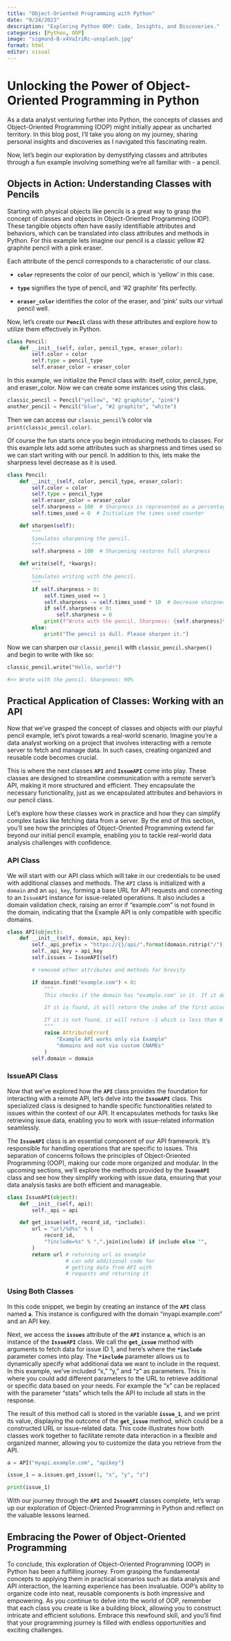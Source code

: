 ```yaml
---
title: "Object-Oriented Programming with Python"
date: "9/24/2023"
description: "Exploring Python OOP: Code, Insights, and Discoveries."
categories: [Python, OOP]
image: "sigmund-B-x4VaIriRc-unsplash.jpg"
format: html
editor: visual
---
```


# Unlocking the Power of Object-Oriented Programming in Python

As a data analyst venturing further into Python, the concepts of classes and Object-Oriented Programming (OOP) might initially appear as uncharted territory. In this blog post, I'll take you along on my journey, sharing personal insights and discoveries as I navigated this fascinating realm.

Now, let's begin our exploration by demystifying classes and attributes through a fun example involving something we're all familiar with - a pencil.

## Objects in Action: Understanding Classes with Pencils

Starting with physical objects like pencils is a great way to grasp the concept of classes and objects in Object-Oriented Programming (OOP). These tangible objects often have easily identifiable attributes and behaviors, which can be translated into class attributes and methods in Python. For this example lets imagine our pencil is a classic yellow #2 graphite pencil with a pink eraser.

Each attribute of the pencil corresponds to a characteristic of our class.

-   **`color`** represents the color of our pencil, which is 'yellow' in this case.

-   **`type`** signifies the type of pencil, and '#2 graphite' fits perfectly.

-   **`eraser_color`** identifies the color of the eraser, and 'pink' suits our virtual pencil well.

Now, let's create our **`Pencil`** class with these attributes and explore how to utilize them effectively in Python.

``` python
class Pencil:
    def __init__(self, color, pencil_type, eraser_color):
        self.color = color
        self.type = pencil_type
        self.eraser_color = eraser_color
```

In this example, we initialize the Pencil class with: itself, color, pencil_type, and eraser_color. Now we can create some instances using this class.

``` python
classic_pencil = Pencil("yellow", "#2 graphite", "pink")
another_pencil = Pencil("blue", "#2 graphite", "white")
```

Then we can access our `classic_pencil`'s color via `print(classic_pencil.color)`.

Of course the fun starts once you begin introducing methods to classes. For this example lets add some attributes such as sharpness and times used so we can start writing with our pencil. In addition to this, lets make the sharpness level decrease as it is used.

``` python
class Pencil:
    def __init__(self, color, pencil_type, eraser_color):
        self.color = color
        self.type = pencil_type
        self.eraser_color = eraser_color
        self.sharpness = 100  # Sharpness is represented as a percentage
        self.times_used = 0  # Initialize the times used counter

    def sharpen(self):
        """
        Simulates sharpening the pencil.
        """
        self.sharpness = 100  # Sharpening restores full sharpness

    def write(self, *kwargs):
        """
        Simulates writing with the pencil.
        """
        if self.sharpness > 0:
            self.times_used += 1
            self.sharpness -= self.times_used * 10  # Decrease sharpness based on times used
            if self.sharpness < 0:
                self.sharpness = 0
            print(f"Wrote with the pencil. Sharpness: {self.sharpness}%")
        else:
            print("The pencil is dull. Please sharpen it.")
```

Now we can sharpen our `classic_pencil` with `classic_pencil.sharpen()` and begin to write with like so:

``` python
classic_pencil.write("Hello, world!")

#>> Wrote with the pencil. Sharpness: 90%
```

## Practical Application of Classes: Working with an API

Now that we've grasped the concept of classes and objects with our playful pencil example, let's pivot towards a real-world scenario. Imagine you're a data analyst working on a project that involves interacting with a remote server to fetch and manage data. In such cases, creating organized and reusable code becomes crucial.

This is where the next classes **`API`** and **`IssueAPI`** come into play. These classes are designed to streamline communication with a remote server's API, making it more structured and efficient. They encapsulate the necessary functionality, just as we encapsulated attributes and behaviors in our pencil class.

Let's explore how these classes work in practice and how they can simplify complex tasks like fetching data from a server. By the end of this section, you'll see how the principles of Object-Oriented Programming extend far beyond our initial pencil example, enabling you to tackle real-world data analysis challenges with confidence.

### API Class

We will start with our API class which will take in our credentials to be used with additional classes and methods. The `API` class is initialized with a `domain` and an `api_key`, forming a base URL for API requests and connecting to an `IssueAPI` instance for issue-related operations. It also includes a domain validation check, raising an error if "example.com" is not found in the domain, indicating that the Example API is only compatible with specific domains.

``` python
class API(object):
    def __init__(self, domain, api_key):
        self._api_prefix = "https://{}/api/".format(domain.rstrip("/"))
        self._api_key = api_key
        self.issues = IssueAPI(self)

        # removed other attributes and methods for brevity

        if domain.find("example.com") < 0:
            """
            This checks if the domain has "example.com" in it. If it doesn't, it raises an error.

            If it is found, it will return the index of the first occurrence of "example.com" in the string.

            If it is not found, it will return -1 which is less than 0 and will raise an error.
            """
            raise AttributeError(
                "Example API works only via Example"
                "domains and not via custom CNAMEs"
            )
        self.domain = domain
```

### IssueAPI Class

Now that we've explored how the **`API`** class provides the foundation for interacting with a remote API, let's delve into the **`IssueAPI`** class. This specialized class is designed to handle specific functionalities related to issues within the context of our API. It encapsulates methods for tasks like retrieving issue data, enabling you to work with issue-related information seamlessly.

The **`IssueAPI`** class is an essential component of our API framework. It's responsible for handling operations that are specific to issues. This separation of concerns follows the principles of Object-Oriented Programming (OOP), making our code more organized and modular. In the upcoming sections, we'll explore the methods provided by the **`IssueAPI`** class and see how they simplify working with issue data, ensuring that your data analysis tasks are both efficient and manageable.

``` python
class IssueAPI(object):
    def __init__(self, api):
        self._api = api

    def get_issue(self, record_id, *include):
        url = "url/%d%s" % (
            record_id,
            "?include=%s" % ",".join(include) if include else "",
        )
        return url # returning url as example
                   # can add additional code for
                   # getting data from API with
                   # requests and returning it
```

### Using Both Classes

In this code snippet, we begin by creating an instance of the **`API`** class named **`a`**. This instance is configured with the domain "myapi.example.com" and an API key.

Next, we access the **`issues`** attribute of the **`API`** instance **`a`**, which is an instance of the **`IssueAPI`** class. We call the **`get_issue`** method with arguments to fetch data for issue ID 1, and here's where the **`*include`** parameter comes into play. The **`*include`** parameter allows us to dynamically specify what additional data we want to include in the request. In this example, we've included "x," "y," and "z" as parameters. This is where you could add different parameters to the URL to retrieve additional or specific data based on your needs. For example the "x" can be replaced with the parameter "stats" which tells the API to include all stats in the response.

The result of this method call is stored in the variable **`issue_1`**, and we print its value, displaying the outcome of the **`get_issue`** method, which could be a constructed URL or issue-related data. This code illustrates how both classes work together to facilitate remote data interaction in a flexible and organized manner, allowing you to customize the data you retrieve from the API.

``` python
a = API("myapi.example.com", "apikey")

issue_1 = a.issues.get_issue(1, "x", "y", "z")

print(issue_1)
```

With our journey through the **`API`** and **`IssueAPI`** classes complete, let's wrap up our exploration of Object-Oriented Programming in Python and reflect on the valuable lessons learned.

## Embracing the Power of Object-Oriented Programming

To conclude, this exploration of Object-Oriented Programming (OOP) in Python has been a fulfilling journey. From grasping the fundamental concepts to applying them in practical scenarios such as data analysis and API interaction, the learning experience has been invaluable. OOP's ability to organize code into neat, reusable components is both impressive and empowering. As you continue to delve into the world of OOP, remember that each class you create is like a building block, allowing you to construct intricate and efficient solutions. Embrace this newfound skill, and you'll find that your programming journey is filled with endless opportunities and exciting challenges.
